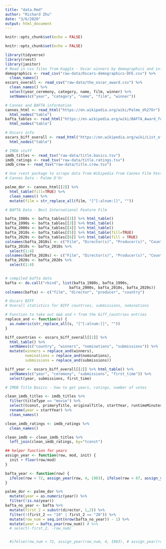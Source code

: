 ```yaml
---
title: "data.Rmd"
author: "Richard Zhu"
date: "3/6/2020"
output: html_document
---
```


```r
knitr::opts_chunk$set(echo = FALSE)
```

```r
knitr::opts_chunk$set(echo = FALSE)
```
```r
library(tidyverse)
library(rvest)
library(janitor)
# Read in csv files from Kaggle - Oscar winners by demographics and information about the Oscar Winners
demographics <- read_csv("raw-data/Oscars-demographics-DFE.csv") %>%
  clean_names()
oscars_overall <- read_csv("raw-data/the_oscar_award.csv") %>%
  clean_names() %>%
  select(year_ceremony, category, name, film, winner) %>%
  setNames(c("year", "category", "name", "film", "winner"))

# Cannes and BAFTA information
cannes_html <- read_html("https://en.wikipedia.org/wiki/Palme_d%27Or") %>%
  html_nodes("table")
bafta_tables <- read_html("https://en.wikipedia.org/wiki/BAFTA_Award_for_Best_Film_Not_in_the_English_Language") %>%
  html_nodes("table")

# Oscars info
oscars_biff_overall <- read_html("https://en.wikipedia.org/wiki/List_of_countries_by_number_of_Academy_Awards_for_Best_International_Feature_Film") %>%
  html_nodes("table")

# IMDb stuff
imdb_titles <- read_tsv("raw-data/title.basics.tsv")
imdb_ratings <- read_tsv("raw-data/title.ratings.tsv")
imdb_crew <- read_tsv("raw-data/title.crew.tsv")
```


```r
# Use rvest package to scrape data from Wikipedia from Cannes Film Festival
# Cannes Data - Palme D'Or

palme_dor <- cannes_html[[2]] %>%
  html_table(fill=TRUE) %>%
  clean_names() %>%
  mutate(film = str_replace_all(film, "[^[:alnum:]]", ""))
```


```r
# BAFTA Data - Best International Feature Film

bafta_1980s <- bafta_tables[[2]] %>% html_table()
bafta_1990s <- bafta_tables[[3]] %>% html_table()
bafta_2000s <- bafta_tables[[4]] %>% html_table()
bafta_2010s <- bafta_tables[[5]] %>% html_table(fill=TRUE)
bafta_2020s <- bafta_tables[[6]] %>% html_table(fill = TRUE)
colnames(bafta_2010s) <- c("Film", "Director(s)", "Producer(s)", "Country", "trash1", "trash2")
bafta_2010s <- bafta_2010s %>%
  select(1:4)
colnames(bafta_2020s) <- c("Film", "Director(s)", "Producer(s)", "Country", "trash1")
bafta_2020s <- bafta_2020s %>%
  select(1:4)

  
# compiled bafta data
bafta <- do.call("rbind", list(bafta_1980s, bafta_1990s, 
                             bafta_2000s, bafta_2010s, bafta_2020s))
colnames(bafta) <- c("film", "director", "producer", "country")
```


```r
# Oscars BIFF
# Overall statistics for BIFF countries, submissions, nominations

# Function to take out &&& and + from the biff_countries entries
replace_and <- function(s) {
  as.numeric(str_replace_all(s, "[^[:alnum:]]", ""))
}

biff_countries <- oscars_biff_overall[[1]] %>% 
  html_table() %>%
  setNames(c("country", "winners", "nominations", "submissions")) %>%
  mutate(winners = replace_and(winners),
         nominations = replace_and(nominations),
         submissions = replace_and(submissions))

biff_year <- oscars_biff_overall[[2]] %>% html_table() %>%
  setNames(c("year", "ceremony", "submissions", "first_time")) %>%
  select(year, submissions, first_time)

# IMDB Title Basics - how to get years, ratings, number of votes

clean_imdb_titles <- imdb_titles %>%
  filter(titleType == "movie") %>%
  select(tconst, primaryTitle, originalTitle, startYear, runtimeMinutes) %>%
  rename(year = startYear) %>%
  clean_names()

clean_imdb_ratings <- imdb_ratings %>%
  clean_names()

clean_imdb <- clean_imdb_titles %>%
  left_join(clean_imdb_ratings, by="tconst")
```

```r
## helper function for years
assign_year <- function(row, mod, init) {
  init + floor(row/mod)
}

bafta_year <- function(row) {
  ifelse(row < 72, assign_year(row, 4, 1983), ifelse(row < 87, assign_year(row - 72, 5, 2001), ifelse(row < 93, assign_year(row - 87, 6, 2004), assign_year(row - 93, 5, 2005))))
}

palme_dor <- palme_dor %>%
  mutate(year = as.numeric(year)) %>%
  filter(!is.na(year))
bafta_no_year <- bafta %>%
  mutate(first_2 = substr(director, 1,2)) %>%
  filter(!(first_2 == "19" | first_2 == "20")) %>%
  mutate(row_num = seq.int(nrow(bafta_no_year)) - 1) %>%
  mutate(year = bafta_year(row_num)) # %>%
  # select(-first_2, -row_num)


  #ifelse(row_num < 72, assign_year(row_num, 4, 1983), # assign_year(row_num - 72, 5, 2001))

  
```